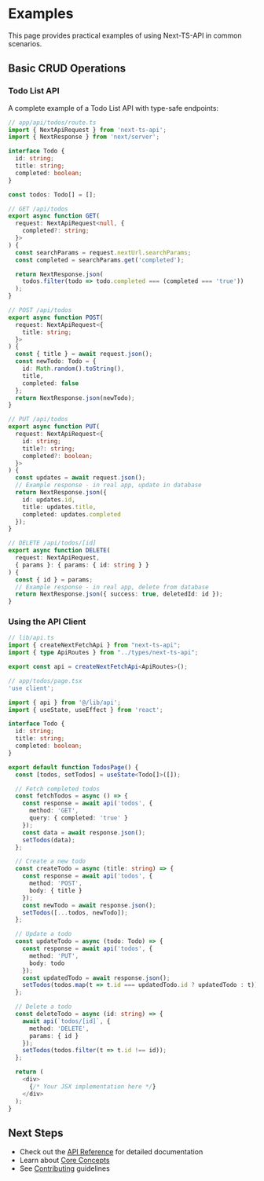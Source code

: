 # Examples

This page provides practical examples of using Next-TS-API in common scenarios.

## Basic CRUD Operations

### Todo List API

A complete example of a Todo List API with type-safe endpoints:

```typescript
// app/api/todos/route.ts
import { NextApiRequest } from 'next-ts-api';
import { NextResponse } from 'next/server';

interface Todo {
  id: string;
  title: string;
  completed: boolean;
}

const todos: Todo[] = [];

// GET /api/todos
export async function GET(
  request: NextApiRequest<null, {
    completed?: string;
  }>
) {
  const searchParams = request.nextUrl.searchParams;
  const completed = searchParams.get('completed');

  return NextResponse.json(
    todos.filter(todo => todo.completed === (completed === 'true'))
  );
}

// POST /api/todos
export async function POST(
  request: NextApiRequest<{
    title: string;
  }>
) {
  const { title } = await request.json();
  const newTodo: Todo = {
    id: Math.random().toString(),
    title,
    completed: false
  };
  return NextResponse.json(newTodo);
}

// PUT /api/todos
export async function PUT(
  request: NextApiRequest<{
    id: string;
    title?: string;
    completed?: boolean;
  }>
) {
  const updates = await request.json();
  // Example response - in real app, update in database
  return NextResponse.json({ 
    id: updates.id,
    title: updates.title,
    completed: updates.completed
  });
}

// DELETE /api/todos/[id]
export async function DELETE(
  request: NextApiRequest,
  { params }: { params: { id: string } }
) {
  const { id } = params;
  // Example response - in real app, delete from database
  return NextResponse.json({ success: true, deletedId: id });
}
```

### Using the API Client

```typescript
// lib/api.ts
import { createNextFetchApi } from "next-ts-api";
import { type ApiRoutes } from "../types/next-ts-api";

export const api = createNextFetchApi<ApiRoutes>();
```

```typescript
// app/todos/page.tsx
'use client';

import { api } from '@/lib/api';
import { useState, useEffect } from 'react';

interface Todo {
  id: string;
  title: string;
  completed: boolean;
}

export default function TodosPage() {
  const [todos, setTodos] = useState<Todo[]>([]);

  // Fetch completed todos
  const fetchTodos = async () => {
    const response = await api('todos', {
      method: 'GET',
      query: { completed: 'true' }
    });
    const data = await response.json();
    setTodos(data);
  };

  // Create a new todo
  const createTodo = async (title: string) => {
    const response = await api('todos', {
      method: 'POST',
      body: { title }
    });
    const newTodo = await response.json();
    setTodos([...todos, newTodo]);
  };

  // Update a todo
  const updateTodo = async (todo: Todo) => {
    const response = await api('todos', {
      method: 'PUT',
      body: todo
    });
    const updatedTodo = await response.json();
    setTodos(todos.map(t => t.id === updatedTodo.id ? updatedTodo : t));
  };

  // Delete a todo
  const deleteTodo = async (id: string) => {
    await api(`todos/[id]`, {
      method: 'DELETE',
      params: { id }
    });
    setTodos(todos.filter(t => t.id !== id));
  };

  return (
    <div>
      {/* Your JSX implementation here */}
    </div>
  );
}
```

## Next Steps

- Check out the [API Reference](/docs/api-reference) for detailed documentation
- Learn about [Core Concepts](/docs/core-concepts)
- See [Contributing](/docs/contributing) guidelines 